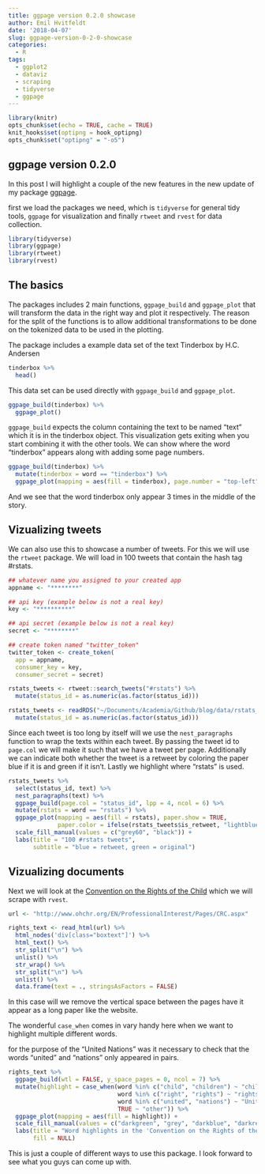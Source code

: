 ```yaml
---
title: ggpage version 0.2.0 showcase
author: Emil Hvitfeldt
date: '2018-04-07'
slug: ggpage-version-0-2-0-showcase
categories:
  - R
tags:
  - ggplot2
  - dataviz
  - scraping
  - tidyverse
  - ggpage
---
```


```r
library(knitr)
opts_chunk$set(echo = TRUE, cache = TRUE)
knit_hooks$set(optipng = hook_optipng)
opts_chunk$set("optipng" = "-o5")
```

## ggpage version 0.2.0

In this post I will highlight a couple of the new features in the new update of my package [ggpage](https://github.com/EmilHvitfeldt/ggpage).  

first we load the packages we need, which is `tidyverse` for general tidy tools, `ggpage` for visualization and finally `rtweet` and `rvest` for data collection.

```r
library(tidyverse)
library(ggpage)
library(rtweet)
library(rvest)
```

## The basics

The packages includes 2 main functions, `ggpage_build` and `ggpage_plot` that will transform the data in the right way and plot it respectively. The reason for the split of the functions is to allow additional transformations to be done on the tokenized data to be used in the plotting.  

The package includes a example data set of the text Tinderbox by H.C. Andersen

```r
tinderbox %>%
  head()
```

This data set can be used directly with `ggpage_build` and `ggpage_plot`. 

```r
ggpage_build(tinderbox) %>%
  ggpage_plot()
```

`ggpage_build` expects the column containing the text to be named "text" which it is in the tinderbox object. This visualization gets exiting when you start combining it with the other tools. We can show where the word "tinderbox" appears along with adding some page numbers.

```r
ggpage_build(tinderbox) %>%
  mutate(tinderbox = word == "tinderbox") %>%
  ggpage_plot(mapping = aes(fill = tinderbox), page.number = "top-left")
```

And we see that the word tinderbox only appear 3 times in the middle of the story.

## Vizualizing tweets

We can also use this to showcase a number of tweets. For this we will use the `rtweet` package. We will load in 100 tweets that contain the hash tag #rstats.

```r
## whatever name you assigned to your created app
appname <- "********"

## api key (example below is not a real key)
key <- "**********"

## api secret (example below is not a real key)
secret <- "********"

## create token named "twitter_token"
twitter_token <- create_token(
  app = appname,
  consumer_key = key,
  consumer_secret = secret)
```

```r
rstats_tweets <- rtweet::search_tweets("#rstats") %>%
  mutate(status_id = as.numeric(as.factor(status_id)))
```

```r
rstats_tweets <- readRDS("~/Documents/Academia/Github/blog/data/rstats_tweets.RDS") %>%
  mutate(status_id = as.numeric(as.factor(status_id)))
```

Since each tweet is too long by itself will we use the `nest_paragraphs` function to wrap the texts within each tweet. By passing the tweet id to `page.col` we will make it such that we have a tweet per page. Additionally we can indicate both whether the tweet is a retweet by coloring the paper blue if it is and green if it isn't. Lastly we highlight where "rstats" is used.

```r
rstats_tweets %>%
  select(status_id, text) %>%
  nest_paragraphs(text) %>%
  ggpage_build(page.col = "status_id", lpp = 4, ncol = 6) %>%
  mutate(rstats = word == "rstats") %>%
  ggpage_plot(mapping = aes(fill = rstats), paper.show = TRUE, 
              paper.color = ifelse(rstats_tweets$is_retweet, "lightblue", "lightgreen")) +
  scale_fill_manual(values = c("grey60", "black")) +
  labs(title = "100 #rstats tweets",
       subtitle = "blue = retweet, green = original")
```

## Vizualizing documents

Next we will look at the [Convention on the Rights of the Child](http://www.ohchr.org/EN/ProfessionalInterest/Pages/CRC.aspx) which we will scrape with `rvest`.

```r
url <- "http://www.ohchr.org/EN/ProfessionalInterest/Pages/CRC.aspx"

rights_text <- read_html(url) %>%
  html_nodes('div[class="boxtext"]') %>%
  html_text() %>%
  str_split("\n") %>%
  unlist() %>%
  str_wrap() %>%
  str_split("\n") %>%
  unlist() %>%
  data.frame(text = ., stringsAsFactors = FALSE)
```

In this case will we remove the vertical space between the pages have it appear as a long paper like the website.  

The wonderful `case_when` comes in vary handy here when we want to highlight multiple different words.

for the purpose of the "United Nations" was it necessary to check that the words "united" and "nations" only appeared in pairs.

```r
rights_text %>%
  ggpage_build(wtl = FALSE, y_space_pages = 0, ncol = 7) %>%
  mutate(highlight = case_when(word %in% c("child", "children") ~ "child",
                               word %in% c("right", "rights") ~ "rights",
                               word %in% c("united", "nations") ~ "United Nations",
                               TRUE ~ "other")) %>%
  ggpage_plot(mapping = aes(fill = highlight)) +
  scale_fill_manual(values = c("darkgreen", "grey", "darkblue", "darkred")) +
  labs(title = "Word highlights in the 'Convention on the Rights of the Child'",
       fill = NULL)
```

This is just a couple of different ways to use this package. I look forward to see what you guys can come up with.